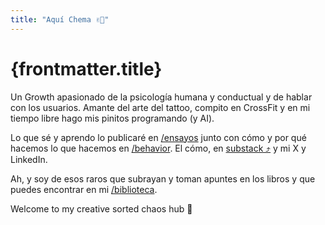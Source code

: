 ```yaml
---
title: "Aquí Chema ✌🏽"
---
```


# {frontmatter.title}

Un Growth apasionado de la psicología humana y conductual y de hablar con los usuarios. Amante del arte del tattoo, compito en CrossFit y en mi tiempo libre hago mis pinitos programando (y AI).

Lo que sé y aprendo lo publicaré en <a href='/ensayos' class='text-cz-neon-blue no-underline'>/ensayos</a> junto con cómo y por qué hacemos lo que hacemos en <a href='/behavior' class='text-cz-neon-pink no-underline'>/behavior</a>.
El cómo, en <a class="text-cz-primary no-underline" href="https://mrjark.substack.com/" ref="noopener" target="_blanck">substack ⤴︎</a> y mi X y LinkedIn.

Ah, y soy de esos raros que subrayan y toman apuntes en los libros y que puedes encontrar en mi <a href="/biblioteca" title="link a la página de biblioteca de c12z.io" class="text-cz-neon-lime no-underline">/biblioteca</a>.

Welcome to my creative sorted chaos hub 💭
